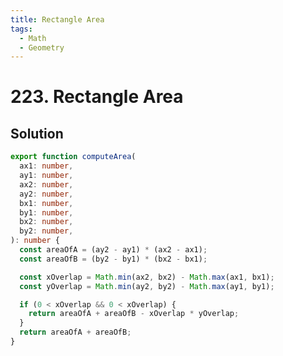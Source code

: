 ```yaml
---
title: Rectangle Area
tags:
  - Math
  - Geometry
---
```


# 223. Rectangle Area

<Badges>
  <LevelBadge level="medium" />
  <TopicBadge name="Math" slug="math" />
  <TopicBadge name="Geometry" slug="geometry" />
</Badges>

## Solution

```typescript filename="solution.ts" copy
export function computeArea(
  ax1: number,
  ay1: number,
  ax2: number,
  ay2: number,
  bx1: number,
  by1: number,
  bx2: number,
  by2: number,
): number {
  const areaOfA = (ay2 - ay1) * (ax2 - ax1);
  const areaOfB = (by2 - by1) * (bx2 - bx1);

  const xOverlap = Math.min(ax2, bx2) - Math.max(ax1, bx1);
  const yOverlap = Math.min(ay2, by2) - Math.max(ay1, by1);

  if (0 < xOverlap && 0 < xOverlap) {
    return areaOfA + areaOfB - xOverlap * yOverlap;
  }
  return areaOfA + areaOfB;
}
```

<ProblemLink
  codingSite="leetcode"
  href="https://leetcode.com/problems/rectangle-area/"
  title="Rectangle Area"
/>
